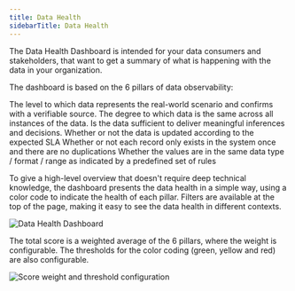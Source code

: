 ```yaml
---
title: Data Health
sidebarTitle: Data Health
---
```


<Snippet file="cloud/cloud-feature-tag.mdx" />

The Data Health Dashboard is intended for your data consumers and stakeholders, that want to get a summary of what is happening with the data in your organization.

The dashboard is based on the 6 pillars of data observability:

<CardGroup cols={3}>
  <Card title="Accuracy" icon="bullseye-arrow">
    The level to which data represents the real-world scenario and confirms with a verifiable source.
  </Card>
  <Card title="Consistency" icon="code-compare">
    The degree to which data is the same across all instances of the data.
  </Card>
  <Card title="Completeness" icon="ballot-check">
    Is the data sufficient to deliver meaningful inferences and decisions.
  </Card>
  <Card title="Freshness" icon="stopwatch">
    Whether or not the data is updated according to the expected SLA
  </Card>
  <Card title="Uniqueness" icon="barcode-read">
    Whether or not each record only exists in the system once and there are no duplications
  </Card>
  <Card title="Validity" icon="puzzle">
    Whether the values are in the same data type / format / range as indicated by a predefined set of rules
  </Card>
</CardGroup>


To give a high-level overview that doesn't require deep technical knowledge, the dashboard presents the data health in a simple way, using a color code to indicate the health of each pillar.
Filters are available at the top of the page, making it easy to see the data health in different contexts.


<img src="https://res.cloudinary.com/dvmtceykh/image/upload/v1720528038/c6qvebsssbaivnimibbm.png" alt="Data Health Dashboard" />


The total score is a weighted average of the 6 pillars, where the weight is configurable.
The thresholds for the color coding (green, yellow and red) are also configurable.

<img src="https://res.cloudinary.com/dvmtceykh/image/upload/v1720528475/dfxb2atgfkxthpwlrjkv.png" alt="Score weight and threshold configuration" />

